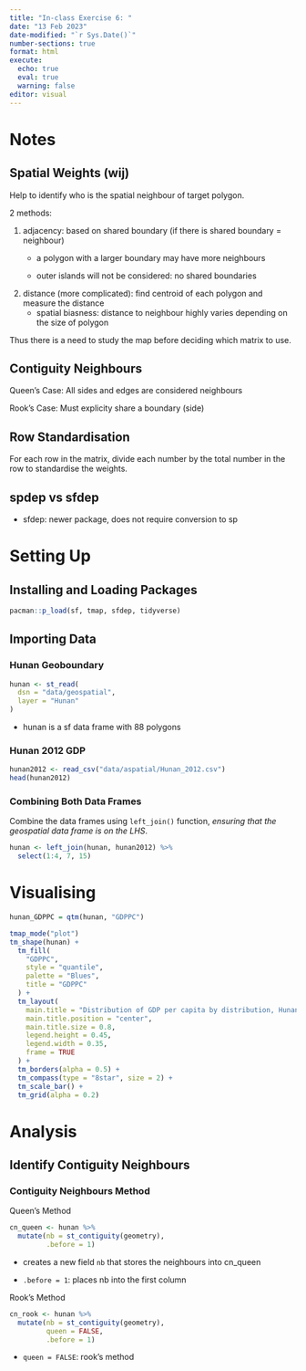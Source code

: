 ```yaml
---
title: "In-class Exercise 6: "
date: "13 Feb 2023"
date-modified: "`r Sys.Date()`"
number-sections: true
format: html
execute: 
  echo: true
  eval: true
  warning: false
editor: visual
---
```


# Notes

## Spatial Weights (wij)

Help to identify who is the spatial neighbour of target polygon.

2 methods:

1.  adjacency: based on shared boundary (if there is shared boundary = neighbour)
    -   a polygon with a larger boundary may have more neighbours

    -   outer islands will not be considered: no shared boundaries
2.  distance (more complicated): find centroid of each polygon and measure the distance
    -   spatial biasness: distance to neighbour highly varies depending on the size of polygon

Thus there is a need to study the map before deciding which matrix to use.

## Contiguity Neighbours

Queen's Case: All sides and edges are considered neighbours

Rook's Case: Must explicity share a boundary (side)

## Row Standardisation

For each row in the matrix, divide each number by the total number in the row to standardise the weights.

## spdep vs sfdep

-   sfdep: newer package, does not require conversion to sp

# Setting Up

## Installing and Loading Packages

```r
pacman::p_load(sf, tmap, sfdep, tidyverse)
```

## Importing Data

### Hunan Geoboundary

```r
hunan <- st_read(
  dsn = "data/geospatial",
  layer = "Hunan"
)
```

-   hunan is a sf data frame with 88 polygons

### Hunan 2012 GDP

```r
hunan2012 <- read_csv("data/aspatial/Hunan_2012.csv")
head(hunan2012)
```

### Combining Both Data Frames

Combine the data frames using `left_join()` function, *ensuring that the geospatial data frame is on the LHS*.

```r
hunan <- left_join(hunan, hunan2012) %>%
  select(1:4, 7, 15)
```

# Visualising

```r
hunan_GDPPC = qtm(hunan, "GDPPC")
```

```r
tmap_mode("plot")
tm_shape(hunan) +
  tm_fill(
    "GDPPC",
    style = "quantile",
    palette = "Blues",
    title = "GDPPC"
  ) +
  tm_layout(
    main.title = "Distribution of GDP per capita by distribution, Hunan Province",
    main.title.position = "center",
    main.title.size = 0.8,
    legend.height = 0.45,
    legend.width = 0.35,
    frame = TRUE
  ) +
  tm_borders(alpha = 0.5) +
  tm_compass(type = "8star", size = 2) +
  tm_scale_bar() +
  tm_grid(alpha = 0.2)
```

# Analysis

## Identify Contiguity Neighbours

### Contiguity Neighbours Method

Queen's Method

```r
cn_queen <- hunan %>%
  mutate(nb = st_contiguity(geometry),
         .before = 1)
```

-   creates a new field `nb` that stores the neighbours into cn_queen

-   `.before = 1`: places nb into the first column

Rook's Method

```r
cn_rook <- hunan %>%
  mutate(nb = st_contiguity(geometry),
         queen = FALSE,
         .before = 1)
```

-   `queen = FALSE`: rook's method
